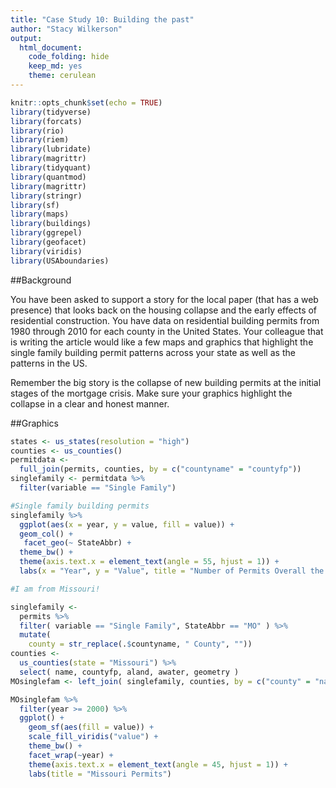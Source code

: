 ```yaml
---
title: "Case Study 10: Building the past"
author: "Stacy Wilkerson"
output: 
  html_document:
    code_folding: hide
    keep_md: yes
    theme: cerulean  
---
```


```r
knitr::opts_chunk$set(echo = TRUE)
library(tidyverse)
library(forcats)
library(rio)
library(riem)
library(lubridate)
library(magrittr)
library(tidyquant)
library(quantmod)
library(magrittr)
library(stringr)
library(sf)
library(maps)
library(buildings)
library(ggrepel)
library(geofacet)
library(viridis)
library(USAboundaries)
```

##Background 

You have been asked to support a story for the local paper (that has a web presence) that looks back on the housing collapse and the early effects of residential construction. You have data on residential building permits from 1980 through 2010 for each county in the United States. Your colleague that is writing the article would like a few maps and graphics that highlight the single family building permit patterns across your state as well as the patterns in the US.

Remember the big story is the collapse of new building permits at the initial stages of the mortgage crisis. Make sure your graphics highlight the collapse in a clear and honest manner.

##Graphics

```r
states <- us_states(resolution = "high")
counties <- us_counties()
permitdata <-
  full_join(permits, counties, by = c("countyname" = "countyfp"))
singlefamily <- permitdata %>%
  filter(variable == "Single Family")

#Single family building permits
singlefamily %>%
  ggplot(aes(x = year, y = value, fill = value)) +
  geom_col() +
   facet_geo(~ StateAbbr) +
  theme_bw() +
  theme(axis.text.x = element_text(angle = 55, hjust = 1)) +
  labs(x = "Year", y = "Value", title = "Number of Permits Overall the US")
```



```r
#I am from Missouri!

singlefamily <-
  permits %>%
  filter( variable == "Single Family", StateAbbr == "MO" ) %>%
  mutate(
    county = str_replace(.$countyname, " County", ""))
counties <-
  us_counties(state = "Missouri") %>%
  select( name, countyfp, aland, awater, geometry )
MOsinglefam <- left_join( singlefamily, counties, by = c("county" = "name"))

MOsinglefam %>%
  filter(year >= 2000) %>%
  ggplot() +
    geom_sf(aes(fill = value)) +
    scale_fill_viridis("value") +
    theme_bw() +
    facet_wrap(~year) +
    theme(axis.text.x = element_text(angle = 45, hjust = 1)) +
    labs(title = "Missouri Permits")
```



